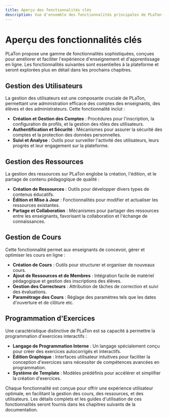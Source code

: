 ```yaml
---
title: Aperçu des fonctionnalités clés
description: Vue d'ensemble des fonctionnalités principales de PLaTon - gestion des utilisateurs, des ressources, des cours et programmation d'exercices interactifs - conçues pour optimiser l'enseignement et l'apprentissage en ligne.
---
```


# Aperçu des fonctionnalités clés

PLaTon propose une gamme de fonctionnalités sophistiquées, conçues pour améliorer et faciliter l'expérience d'enseignement et d'apprentissage en ligne.
Les fonctionnalités suivantes sont essentielles à la plateforme et seront explorées plus en détail dans les prochains chapitres.

## Gestion des Utilisateurs

La gestion des utilisateurs est une composante cruciale de PLaTon, permettant une administration efficace des comptes des enseignants, des élèves et des administrateurs. Cette fonctionnalité inclut :

- **Création et Gestion des Comptes** : Procédures pour l'inscription, la configuration de profils, et la gestion des rôles des utilisateurs.
- **Authentification et Sécurité** : Mécanismes pour assurer la sécurité des comptes et la protection des données personnelles.
- **Suivi et Analyse** : Outils pour surveiller l'activité des utilisateurs, leurs progrès et leur engagement sur la plateforme.

## Gestion des Ressources

La gestion des ressources sur PLaTon englobe la création, l'édition, et le partage de contenu pédagogique de qualité :

- **Création de Ressources** : Outils pour développer divers types de contenus éducatifs.
- **Édition et Mise à Jour** : Fonctionnalités pour modifier et actualiser les ressources existantes.
- **Partage et Collaboration** : Mécanismes pour partager des ressources entre les enseignants, favorisant la collaboration et l'échange de connaissances.

## Gestion de Cours

Cette fonctionnalité permet aux enseignants de concevoir, gérer et optimiser les cours en ligne :

- **Création de Cours** : Outils pour structurer et organiser de nouveaux cours.
- **Ajout de Ressources et de Membres** : Intégration facile de matériel pédagogique et gestion des inscriptions des élèves.
- **Gestion des Correcteurs** : Attribution de tâches de correction et suivi des évaluations.
- **Paramétrage des Cours** : Réglage des paramètres tels que les dates d'ouverture et de clôture etc.

## Programmation d'Exercices

Une caractéristique distinctive de PLaTon est sa capacité à permettre la programmation d'exercices interactifs :

- **Langage de Programmation Interne** : Un langage spécialement conçu pour créer des exercices autocorrigés et interactifs.
- **Édition Graphique** : Interfaces utilisateur intuitives pour faciliter la conception d'exercices sans nécessiter de compétences avancées en programmation.
- **Système de Template** : Modèles prédéfinis pour accélérer et simplifier la création d'exercices.

Chaque fonctionnalité est conçue pour offrir une expérience utilisateur optimale, en facilitant la gestion des cours, des ressources, et des utilisateurs.
Les détails complets et les guides d'utilisation de ces fonctionnalités seront fournis dans les chapitres suivants de la documentation.

